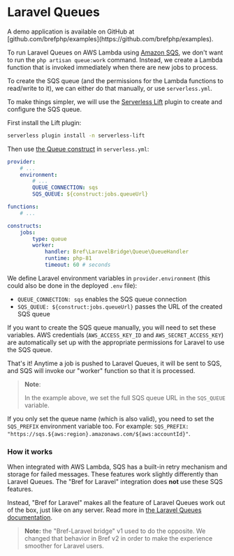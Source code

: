 

# Laravel Queues

<Callout>
    A demo application is available on GitHub at [github.com/brefphp/examples](https://github.com/brefphp/examples).
</Callout>

To run Laravel Queues on AWS Lambda using [Amazon SQS](https://aws.amazon.com/sqs/), we don't want to run the `php artisan queue:work` command. Instead, we create a Lambda function that is invoked immediately when there are new jobs to process.

To create the SQS queue (and the permissions for the Lambda functions to read/write to it), we can either do that manually, or use `serverless.yml`.

To make things simpler, we will use the [Serverless Lift](https://github.com/getlift/lift) plugin to create and configure the SQS queue.

First install the Lift plugin:

```bash
serverless plugin install -n serverless-lift
```

Then use <a href="https://github.com/getlift/lift/blob/master/docs/queue.md">the Queue construct</a> in `serverless.yml`:

```yml
provider:
    # ...
    environment:
        # ...
        QUEUE_CONNECTION: sqs
        SQS_QUEUE: ${construct:jobs.queueUrl}

functions:
    # ...

constructs:
    jobs:
        type: queue
        worker:
            handler: Bref\LaravelBridge\Queue\QueueHandler
            runtime: php-81
            timeout: 60 # seconds
```

We define Laravel environment variables in `provider.environment` (this could also be done in the deployed `.env` file):

- `QUEUE_CONNECTION: sqs` enables the SQS queue connection
- `SQS_QUEUE: ${construct:jobs.queueUrl}` passes the URL of the created SQS queue

If you want to create the SQS queue manually, you will need to set these variables. AWS credentials (`AWS_ACCESS_KEY_ID` and `AWS_SECRET_ACCESS_KEY`) are automatically set up with the appropriate permissions for Laravel to use the SQS queue.

That's it! Anytime a job is pushed to Laravel Queues, it will be sent to SQS, and SQS will invoke our "worker" function so that it is processed.

> **Note**:
> 
> In the example above, we set the full SQS queue URL in the `SQS_QUEUE` variable.
> 
If you only set the queue name (which is also valid), you need to set the `SQS_PREFIX` environment variable too. For example: `SQS_PREFIX: "https://sqs.${aws:region}.amazonaws.com/${aws:accountId}"`.

### How it works

When integrated with AWS Lambda, SQS has a built-in retry mechanism and storage for failed messages. These features work slightly differently than Laravel Queues. The "Bref for Laravel" integration does **not** use these SQS features.

Instead, "Bref for Laravel" makes all the feature of Laravel Queues work out of the box, just like on any server. Read more in [the Laravel Queues documentation](https://laravel.com/docs/latest/queues).

> **Note:** the "Bref-Laravel bridge" v1 used to do the opposite. We changed that behavior in Bref v2 in order to make the experience smoother for Laravel users.
